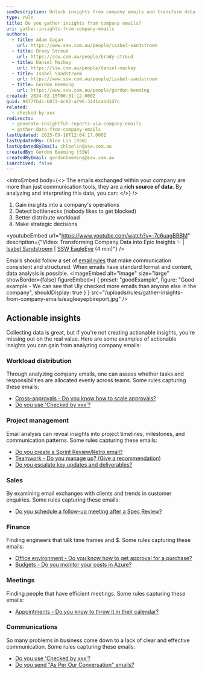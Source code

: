 ```yaml
---
seoDescription: Unlock insights from company emails and transform data into actionable decisions with SSW EagleEye's email analysis.
type: rule
title: Do you gather insights from company emails?
uri: gather-insights-from-company-emails
authors:
  - title: Adam Cogan
    url: https://www.ssw.com.au/people/isabel-sandstroem
  - title: Brady Stroud
    url: https://ssw.com.au/people/brady-stroud
  - title: Daniel Mackay
    url: https://ssw.com.au/people/daniel-mackay
  - title: Isabel Sandstroem
    url: https://www.ssw.com.au/people/isabel-sandstroem
  - title: Gordon Beeming
    url: https://www.ssw.com.au/people/gordon-beeming
created: 2024-02-15T00:31:12.000Z
guid: 9477fb4c-b872-4c82-af96-34d1cabd1d7c
related:
  - checked-by-xxx
redirects:
  - generate-insightful-reports-via-company-emails
  - gather-data-from-company-emails
lastUpdated: 2025-09-18T12:04:17.000Z
lastUpdatedBy: Chloe Lin [SSW]
lastUpdatedByEmail: chloelin@ssw.com.au
createdBy: Gordon Beeming [SSW]
createdByEmail: gordonbeeming@ssw.com.au
isArchived: false
---
```


<introEmbed
  body={<>
The emails exchanged within your company are more than just communication tools, they are a **rich source of data**. By analyzing and interpreting this data, you can:
  </>}
/>
1. Gain insights into a company's operations
2. Detect bottlenecks (nobody likes to get blocked)
3. Better distribute workload
4. Make strategic decisions

<youtubeEmbed url="https://www.youtube.com/watch?v=-7c6uagBBBM" description={"Video: Transforming Company Data into Epic Insights ✨ | [Isabel Sandstroem](https://www.ssw.com.au/people/isabel-sandstroem) | [SSW EagleEye](https://ssweagleeye.com/) (4 min)"} />

Emails should follow a set of [email rules](/rules-to-better-email) that make communication consistent and structured. When emails have standard format and content, data analysis is possible.
<imageEmbed
  alt="Image"
  size="large"
  showBorder={false}
  figureEmbed={ {
    preset: "goodExample",
    figure: "Good example - We can see that Uly checked more emails than anyone else in the company",
    shouldDisplay: true
  } }
  src="/uploads/rules/gather-insights-from-company-emails/eagleeyepbireport.jpg"
/>

## Actionable insights

Collecting data is great, but if you're not creating actionable insights, you're missing out on the real value. Here are some examples of actionable insights you can gain from analyzing company emails:

### Workload distribution

Through analyzing company emails, one can assess whether tasks and responsibilities are allocated evenly across teams. Some rules capturing these emails:

* [Cross-approvals - Do you know how to scale approvals?](/cross-approvals)
* [Do you use 'Checked by xxx'?](/checked-by-xxx)

### Project management

Email analysis can reveal insights into project timelines, milestones, and communication patterns. Some rules capturing these emails:

* [Do you create a Sprint Review/Retro email?](/sprint-review-retro-email)
* [Teamwork - Do you manage up? (Give a recommendation)](/do-you-manage-up)
* [Do you escalate key updates and deliverables?](/escalate-key-updates)

### Sales

By examining email exchanges with clients and trends in customer enquiries. Some rules capturing these emails:

* [Do you schedule a follow-up meeting after a Spec Review?](/schedule-followup-meeting-after-spec-review)

### Finance

Finding engineers that talk time frames and $. Some rules capturing these emails:

* [Office environment - Do you know how to get approval for a purchase?](/purchase-please)
* [Budgets - Do you monitor your costs in Azure?](/azure-budgets)

### Meetings

Finding people that have efficient meetings. Some rules capturing these emails:

* [Appointments - Do you know to throw it in their calendar?](/appointments-throw-it-in-their-calendar)

### Communications

So many problems in business come down to a lack of clear and effective communication. Some rules capturing these emails:

* [Do you use 'Checked by xxx'?](/checked-by-xxx)
* [Do you send "As Per Our Conversation" emails?](/as-per-our-conversation-emails)
